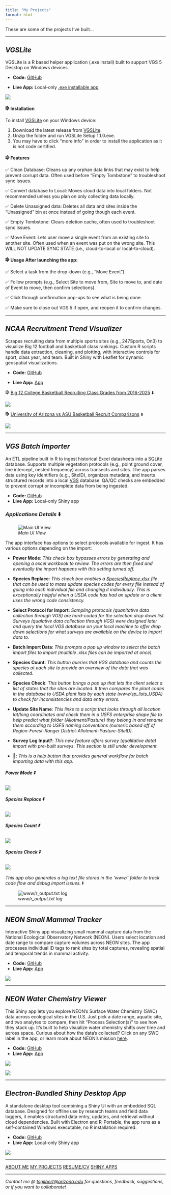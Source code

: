 ```yaml
---
title: "My Projects"
format: html
---
```


::: project-intro
These are some of the projects I've built...
:::

::: project-content

------------------------------------------------------------------------

## *VGSLite*

VGSLite is a R based helper application (.exe install) built to support VGS 5 Desktop on Windows devices.

-   **Code:** [GitHub](https://github.com/tgilbert14/VGSLite)

-   **Live App:** Local-only [.exe installable app](https://github.com/tgilbert14/VGSLite/blob/main/VGSLite%20Setup%201.1.0.zip "Download .exe zip found on GitHub")

![](assets/VGSLite.png)

#### ⭆ Installation

To install [VGSLite](https://github.com/tgilbert14/VGSLite) on your Windows device:

1.  Download the latest release from [VGSLite](https://github.com/tgilbert14/VGSLite/blob/main/VGSLite%20Setup%201.1.0.zip).
2.  Unzip the folder and run VGSLite Setup 1.1.0.exe.
3.  You may have to click "more info" in order to install the application as it is not code certified.

#### ⭆ Features

✅ Clean Database: Cleans up any orphan data links that may exist to help prevent corrupt data. Often used before "Empty Tombstone" to troubleshoot sync issues.

✅ Convert database to Local: Moves cloud data into local folders. Not recommended unless you plan on only collecting data locally.

✅ Delete Unassigned data: Deletes all data and sites inside the "Unassigned" bin at once instead of going though each event.

✅ Empty Tombstone: Clears deletion cache, often used to troubleshoot sync issues.

✅ Move Event: Lets user move a single event from an existing site to another site. Often used when an event was put on the wrong site. This WILL NOT UPDATE SYNC STATE (i.e., cloud-to-local or local-to-cloud).

#### ⭆ Usage After launching the app:

✅ Select a task from the drop-down (e.g., "Move Event").

✅ Follow prompts (e.g., Select Site to move from, Site to move to, and date of Event to move, then confirm selections).

✅ Click through confirmation pop-ups to see what is being done.

✅ Make sure to close out VGS 5 if open, and reopen it to confirm changes.

------------------------------------------------------------------------

## *NCAA Recruitment Trend Visualizer*

Scrapes recruiting data from multiple sports sites (e.g., 247Sports, On3) to visualize Big 12 football and basketball class rankings. Custom R scripts handle data extraction, cleaning, and plotting, with interactive controls for sport, class year, and team. Built in Shiny with Leaflet for dynamic geospatial visualizations.

-   **Code:** [GitHub](https://github.com/tgilbert14/UA-recruits-)

-   **Live App:** [App](https://t-lama.shinyapps.io/College-Pipeline-Tracker/ "https://t-lama.shinyapps.io/College-Pipeline-Tracker/")

⭆ [Big 12 College Basketball Recruiting Class Grades from 2016-2025](https://github.com/tgilbert14/UA-recruits-/blob/main/plots/basketball/comparisons/basketball_avgClassRatings_ALL_2025-07-09.png) ⬇️

![](assets/basketball_avgClassRatings_ALL.png)

⭆ [University of Arizona vs ASU Basketball Recruit Comparisons](https://github.com/tgilbert14/UA-recruits-/blob/main/plots/basketball/comparisons/basketball_avgClassRatings_Filtered_2025-07-09.png) ⬇️

![](assets/basketball_avgClassRatings_Filtered_2025-07-09.png)

------------------------------------------------------------------------

## ***VGS Batch Importer***

An ETL pipeline built in R to ingest historical Excel datasheets into a SQLite database. Supports multiple vegetation protocols (e.g., point ground cover, line intercept, nested frequency) across transects and sites. The app parses data using key identifiers (e.g., SiteID), organizes metadata, and inserts structured records into a local [VGS](https://vgs.arizona.edu/) database. QA/QC checks are embedded to prevent corrupt or incomplete data from being ingested.

-   **Code:** [GitHub](https://github.com/tgilbert14/vgs-batch-importer)
-   **Live App:** Local-only Shiny app

### ***Applications Details*** ⬇️

![*Main UI View*](assets/mainUI.jpg)

The app interface has options to select protocols available for ingest. It has various options depending on the import:

-   **Power Mode**: *This check box bypasses errors by generating and opening a excel workbook to review. The errors are then fixed and eventually the import happens with this setting turned off.*

-   **Species Replace**: *This check box enables a [SpeciesReplace.xlsx](assets/SpeciesReplace.xlsx) file that can be used to mass update species codes for every file instead of going into each individual file and changing it individually. This is exceptionally helpful when a USDA code has had an update or a client uses the wrong code consistency.*

-   **Select Protocol for Import**: *Sampling protocols (quanitative data collection through VGS) are hard-coded for the selection drop down list. Surveys (qualative data collection through VGS) were designed later and query the local VGS database on your local machine to offer drop down selections for what surveys are available on the device to import data to.*

-   **Batch Import Data**: *This prompts a pop up window to select the batch import files to import (multiple .xlsx files can be imported at once).*

-   **Species Count**: *This button queries that VGS database and counts the species at each site to provide an overview of the data that was collected.*

-   **Species Check**: *This button brings a pop up that lets the client select a list of states that the sites are located. It then compares the plant codes in the database to USDA plant lists by each state (www/sp_lists_USDA) to check for inconsistencies and data entry errors.*

-   **Update Site Name**: *This links to a script that looks through all location lat/long coordinates and check them in a USFS enterprise shape file to help predict what folder (Allotment/Pasture) they belong in and rename them according to USFS naming conventions (numeric based off of Region-Forest-Ranger District-Allotment-Pasture-SiteID).*

-   **Survey Log Input?**: *This new feature offers survey (qualitative data) import with pre-built surveys. This section is still under development.*

-   **🦐**: *This is a help button that provides general workflow for batch importing data with this app.*

##### *Power Mode* ⏬

## ![](assets/powerMode.jpg)

##### *Species Replace* ⏬

## ![](assets/speciesReplace.jpg)

##### *Species Count* ⏬

## ![](assets/speciesCount.jpg)

##### *Species Check* ⏬

## ![](assets/speciesCheck.jpg)

*This app also generates a log text file stored in the 'www/' folder to track code flow and debug import issues.* ⏬

![*www/r_output.txt log*](assets/logExample.jpg)

------------------------------------------------------------------------

## *NEON Small Mammal Tracker*

Interactive Shiny app visualizing small mammal capture data from the National Ecological Observatory Network (NEON). Users select location and date range to compare capture volumes across NEON sites. The app processes individual ID tags to rank sites by total captures, revealing spatial and temporal trends in mammal activity.

-   **Code:** [GitHub](https://github.com/tgilbert14/neon-small-mammal-tracker)
-   **Live App:** [App](https://t-lama.shinyapps.io/RatTrapHistory/)

![](assets/MammalsCapturesPerPlot.jpg)

------------------------------------------------------------------------

## *NEON Water Chemistry Viewer*

This Shiny app lets you explore NEON's Surface Water Chemistry (SWC) data across ecological sites in the U.S. Just pick a date range, aquatic site, and two analytes to compare, then hit "Process Selection(s)" to see how they stack up. It's built to help visualize water chemistry shifts over time and across space. Curious about how the data's collected? Click on any SWC label in the app, or learn more about NEON's mission [here](https://data.neonscience.org/).

-   **Code:** [GitHub](https://github.com/tgilbert14/NEON-WaterChemistry-Analyte-Viewer-App)
-   **Live App:** [App](https://t-lama.shinyapps.io/AnalyteViewer/)

![](assets/ComparisonReport.jpg)

![](assets/CorrelationReport.jpg)

------------------------------------------------------------------------

## *Electron-Bundled Shiny Desktop App*

A standalone desktop tool combining a Shiny UI with an embedded SQL database. Designed for offline use by research teams and field data loggers, it enables structured data entry, updates, and retrieval without cloud dependencies. Built with Electron and R-Portable, the app runs as a self-contained Windows executable, no R installation required.

-   **Code:** [GitHub](https://github.com/tgilbert14/R-Local-Storage-SQL-exe)
-   **Live App:** Local-only Shiny app

![](assets/electron.jpg)

------------------------------------------------------------------------

::: card-container
<a> </a> <a href="about.qmd" class="card card-about">ABOUT ME</a> <a href="projects.qmd" class="card card-projects">MY PROJECTS</a> <a href="resume.qmd" class="card card-resume">RESUME/CV</a> <a href="dashboards.qmd" class="card card-visualizations">SHINY APPS</a>
:::

------------------------------------------------------------------------

*Contact me \@ [tsgilbert\@arizona.edu](mailto:tsgilbert@arizona.edu) for questions, feedback, suggestions, or if you want to collaborate!*
:::
